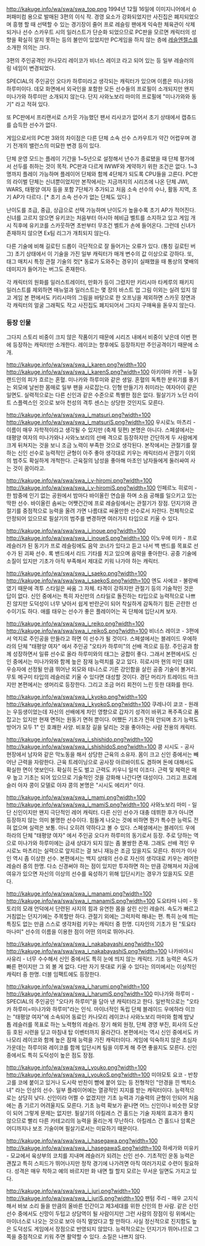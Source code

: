 http://kakuge.info/wa/swa/swa_top.png
1994년 12월 16일에 이미지니어에서 슈퍼패미컴 용으로 발매된 3편의 이식 작. 경영 요소가 강화되었지만 사진집은 폐지되었으며 흥행 할 때 선택할 수 있는 경기장이 줄어 프로 레슬링 팬에게 익숙한 체육관이 삭제되거나 선수 스카우트 시의 일러스트가 단순화 되었으므로 PC판을 모르면 캐릭터의 성향을 확실히 알지 못하는 등의 불만이 있었지만 PC게임을 하지 않는 층에 [[레슬엔젤스]]를 소개한 의의는 크다.

3편의 주인공격인 카나모리 레이코가 비너스 레이코 라고 되어 있는 등 일부 레슬러의 링 네임이 변경되었다.

SPECIAL의 주인공인 오다카 하루미라고 생각되는 캐릭터가 있으며 이름은 미나가와 하루미이다. 데모 화면에서 외국인을 포함한 모든 선수들의 프로필이 소개되지만 왠지 미나가와 하루미만 소개되지 않는다. 단지 사와노보리 마미의 프로필에 "미나가와와 동기" 라고 적혀 있다.

또 PC판에서 프리랜서로 스카웃 가능했던 팬서 리사코가 없어서 초기 상태에서 캡츄드를 습득한 선수가 없다.

게임으로서의 PC판 3와의 차이점은 다른 단체 소속 선수 스카우트가 약간 어렵우며 경기 전개의 밸런스의 미묘한 변경 등이 있다.

단체 운영 모드는 플레이 기간을 1~5년으로 설정해서 년수가 종료됐을 때 단체 평가에서 선두를 취하는 것이 목적. PC판과 다르게 IWWF와 계약하기 위한 조건은 없다. 1~3명까지 플레이 가능하며 플레이어 단체와 함께 4단체가 되도록 CPU들을 고른다. PC판의 라이벌 단체는 신녀뿐이었지만 본작에서는 지금까지의 시리즈에 나온 단체 JWI, WARS, 태평양 여자 등을 포함 7단체가 추가되고 처음 소속 선수의 수나, 활동 지역, 초기 AP가 다르다. [* 초기 소속 선수가 없는 단체도 있다.] 

난이도를 초급, 중급, 상급으로 선택 가능하며 난이도가 높을수록 초기 AP가 적어진다. 신녀를 고르지 않으면 유키코는 처음부터 아시아 헤비급 벨트를 소지하고 있고 게임 개시 직후에 유키코를 스카웃하면 초반부터 무조건 벨트가 손에 들어온다. 그런데 신녀가 존재하지 않으면 Ex팀 리그가 개최되지 않는다.

다른 기술에 비해 길로틴 드롭이 극단적으로 잘 들어가는 오류가 있다. (통칭 길로틴 버그) 초기 상태에서 이 기술을 가진 일부 캐릭터가 매개 변수의 값 이상으로 강하다. 또, 태그 매치시 특정 관절 기술의 컷[* 동료가 도와주는 경우]이 실패했을 때 통상의 몇배의 데미지가 들어가는 버그도 존재한다.

각 캐릭터의 원화를 일러스트레이터, 만화가 등이 그렸지만 키리시마 타케루의 패키지 일러스트를 제외하면 매뉴얼과 일러스트는 몇 장의 바스트 업 그림 이외는 실려 있지 않고 게임 본 편에서도 키리시마의 그림을 바탕으로 한 오프닝을 제외하면 스카웃 장면과 각 캐릭터의 얼굴 그래픽도 작고 사진집도 폐지되어서 그다지 구매욕을 돋우지 않는다. 

=== 등장 인물 ===
그다지 스토리 비중이 크지 않은 작품이기 때문에 시리즈 내에서 비중이 낮은데 이번 편에 등장하는 캐릭터만 소개한다.
레이코는 향후에도 등장하지만 주인공격이기 때문에 소개.

http://kakuge.info/wa/swa/swa_i_karen.png?width=100 http://kakuge.info/wa/swa/swa_i_karenS.png?width=100
아키야마 카렌 - 뉴질랜드인의 피가 흐르는 혼혈. 미나카와 하루미와 같은 생일. 혼혈의 독특한 분위기를 풍기는 외모에 날씬한 몸매로 일부 팬을 사로잡는다. 인형 만들기가 취미라는 여자아이 같은 일면도. 실력적으로는 다른 신인과 같은 수준으로 특별한 점은 없다. 필살기가 노던 라이트 스플렉스인 것으로 보아 천성의 격투 센스는 상당한 것인지도 모른다.

http://kakuge.info/wa/swa/swa_i_matsuri.png?width=100 http://kakuge.info/wa/swa/swa_i_matsuriS.png?width=100 
우시로노 마츠리 - 이름이 매우 자학적이라고 생각될 수 있지만 (축제 뒷편) 본명은 아니다. 스페셜에서는 태평양 여자의 미나가와나 사와노보리의 선배 격으로 등장하지만 간단하게 두 사람에게 크게 뒤쳐지는 것을 보니 조금 노력이 부족한 것으로 생각된다. 본작에서는 관절기를 잘하는 신인 선수로 능력적인 균형이 아주 좋아 생각대로 키우는 캐릭터라서 관절기 이외의 범주도 확실하게 개척한다. 근육질의 남성을 좋아해 마초인 남자들에게 둘러싸여 사는 것이 꿈이라고.

http://kakuge.info/wa/swa/swa_i_y-hiromi.png?width=100  http://kakuge.info/wa/swa/swa_i_y-hiromiS.png?width=100 
인페르노 히로미 - 한 밤중에 인기 없는 공원에서 밤마다 바이올린 연습을 하며 소음 공해를 일으키고 있는 딱한 선수. 바이올린 솜씨는 어쨋건간에 프로 레슬링에서는 관절기가 장점. 던지기와 관절기를 중점적으로 능력을 올려 가면 나름대로 싸울만한 선수로서 자란다. 전체적으로 안정되어 있으므로 필살기의 범주를 변경하면 여러가지 타입으로 키울 수 있다.

http://kakuge.info/wa/swa/swa_i_inoue.png?width=100 http://kakuge.info/wa/swa/swa_i_inoueS.png?width=100
이노우에 미카 - 프로 레슬러가 된 동기가 프로 레슬링에도 음악 코너가 있다고 듣고 나서 백 밴드를 목표로 선수가 된 괴짜 선수. 록 밴드에서 리드 기타를 치고 있으며 음악을 좋아한다. 공중 기술에 소질이 있지만 기초가 아직 부족해서 제대로 키워 나가야 하는 캐릭터.

http://kakuge.info/wa/swa/swa_i_saeko.png?width=100  http://kakuge.info/wa/swa/swa_i_saekoS.png?width=100 
엔도 사에코 - 불량배였기 때문에 격투 스타일은 싸움 그 자체. 타격이 강하지만 관절기 등의 기술적인 것은 답이 없다. 신인 중에서는 특히 자신만의 스타일로 돌진하는 타입으로 능력적으로 나쁘진 않지만 도덕성이 너무 낮아서 쉽게 반란군이 되어 착실하게 감독하기 힘든 곤란한 선수이기도 하다. 애를 태우는 선수가 좋은 플레이어는 꼭 단체에 입단시켜 보자.

http://kakuge.info/wa/swa/swa_i_reiko.png?width=100   http://kakuge.info/wa/swa/swa_i_reikoS.png?width=100  
비너스 레이코 - 3편에서 억지로 주인공을 만들라고 하면 이 선수가 될 것이다. 스페셜에서는 블레이드 우에하라의 단체 "태평양 여자" 에서 주인공 "오타카 하루미"의 선배 격으로 등장. 주인공과 함께 성장하면서 일류 선수로 올라 하루미와의 태그는 궁합이 좋다. 그래서 본편에서도 신인 중에서는 미나가와와 함께 높은 잠재 능력치를 갖고 있다. 히로시마 현의 미인 대회 우승자에 선정될 만큼 뛰어난 외모와 테니스로 기른 강인함을 살린 공중 기술이 볼거리. 무토 메구미 타입의 레슬러로 키울 수 있다면 대성할 것이다. 경단 머리가 트레이드 마크지만 본편에서는 생머리로 등장한다. 그리고 조금 머리 회전이 느린 듯한 대화를 한다.

http://kakuge.info/wa/swa/swa_i_kyoko.png?width=100    http://kakuge.info/wa/swa/swa_i_kyokoS.png?width=100   
쿠레나이 쿄코 - 원래는 우등생이었는데 자신의 선배에게 차인 영향으로 갑자기 성격이 바뀌고 폭주족으로 폼 잡고는 있지만 현재 면허는 원동기 면허 뿐이다. 어쨌든 기초가 전혀 안되며 초기 능력도 방어가 모두 1" 인 호쾌한 사양. 비포장 길을 달리는 것을 좋아하는 사람 전용의 캐릭터.

http://kakuge.info/wa/swa/swa_i_shishido.png?width=100 http://kakuge.info/wa/swa/swa_i_shishidoS.png?width=100    
콩 시시도 - 공사 현장에서 남자와 같은 막노동을 해서 상당한 근육의 소유자. 몸이 크고 신인 중에서는 빼어난 근력을 자랑한다. 근육 트레이닝으로 공사장 아르바이트도 겸하며 돈에 대해서도 확실한 면이 엿보인다. 확실히 돈도 벌고 근력도 키우니 일석 이조다. 근력 및 체력은 매우 높고 기초는 되어 있으므로 기술적인 것을 강화해 나간다면 대성이다. 그리고 프로레슬러 아자 콩이 모델로 아자 콩의 본명은 "시시도 에리카" 이다.

http://kakuge.info/wa/swa/swa_i_mami.png?width=100  http://kakuge.info/wa/swa/swa_i_mamiS.png?width=100 
사와노보리 마미 - 일단 신인이지만 왠지 극단적인 레어 캐릭터. 다른 신인 선수가 대충 데뷔한 후가 아니면 등장하지 않는 의미 불명한 선수이다. 힘들게 나오는 것에 비하면 뭔가 특수한 능력도 전혀 없으며 실력은 보통. 아니 오히려 약하다고 볼 수 있다. 스페셜에서는 블레이드 우에하라의 단체 "태평양 여자" 에서 주인공 오다카 하루미의 동기로서 등장. 주로 당하는 역으로 미나가와 하루미에는 금새 상대가 되지 않는 좀 불쌍한 존재. 그래도 선배 격인 우시로노 마츠리는 실력으로 앞지르는 걸 보니 재능은 조금 있을지도 모른다. 취미가 이사인 역시 좀 이상한 선수. 본편에서는 백지 상태의 선수로 자신의 생각대로 키우는 레어한 레슬러 중의 한명. 다소 신경써야 하는 점이 있지만 투자하면 하는 만큼 강해져서 자금에 여유가 있으면 자신의 이상의 선수를 육성하기 위해 입단시키는 경우가 있을지도 모른다.

http://kakuge.info/wa/swa/swa_i_manami.png?width=100   http://kakuge.info/wa/swa/swa_i_manamiS.png?width=100  
도요타마 나미 - 돗토리의 모래 언덕에서 단련된 사지의 힘과 유연한 몸을 살린 신인 레슬러. 속도가 빠르고 거침없는 던지기에는 주목할만 하다. 관절기 외에는 그럭저럭 해내는 편. 특히 눈에 띄는 특징도 없는 만큼 스스로 생각처럼 키우는 캐릭터 중 한명. 디자인의 기초가 된 "토요타 마나미" 선수의 이름을 이용한 점이 어떤 의미로 뛰어나다.

http://kakuge.info/wa/swa/swa_i_nakabayashi.png?width=100 http://kakuge.info/wa/swa/swa_i_nakabayashiS.png?width=100
나카바야시 사유리 - 너무 수수해서 신인 중에서도 특히 눈에 띄지 않는 캐릭터. 기초 능력은 속도가 빠른 편이지만 그 외 볼 게 없다. 다만 자기 뜻대로 키울 수 있다는 의미에서는 이상적인 캐릭터 중 한명. 더블 임팩트에도 등장한다.

http://kakuge.info/wa/swa/swa_i_harumi.png?width=100  http://kakuge.info/wa/swa/swa_i_harumiS.png?width=100 
미나가와 하루미 - SPECIAL의 주인공인 "오다카 하루미"을 담아 낸 캐릭터라고 한다. 일반적으로는 "오타카 하루미=미나가와 하루미"라는 인식. 마이너적인 독립 단체 블레이드 우에하라 이끄는 "태평양 여자"에 소속되어 동료인 카나모리 레이코나 사와노보리 마미와 함께 밤낮 톱 레슬러를 목표로 하는 노력형의 레슬러. 장기 해외 원정, 단체 경영 부진, 회사의 도산 등 호된 시련을 딛고 마침내 탑 이벤터까지 올라간다. 본편에서는 역시 신인 중에서도 카나모리 레이코와 함께 높은 잠재 능력을 가진 캐릭터이다. 게임에 익숙하지 않은 초심자 가운데는 하루미와 레이코를 함께 입단시켜 팀을 이루게 해 주면 좋을지도 모른다. 신인 중에서도 특히 도덕성이 높은 점도 장점.

http://kakuge.info/wa/swa/swa_i_youko.png?width=100   http://kakuge.info/wa/swa/swa_i_youkoS.png?width=100  
미야모토 요코 - 반창고를 코에 붙이고 있거나 도시락 반찬이 뺨에 붙어 있는 등 전형적인 "안경을 낀 백치소녀" 라는 인상의 선수. 일부 플레이어에는 열광적인 지지를 받는 캐릭터이다. 능력적으로는 상당히 낮다. 신인이라 어쩔 수 없겠지만 기초 능력과 기술력의 균형이 인되어 처음에는 좀 기르기 어려울지도 모른다. 기초 능력 확보가 끝나면 어느 신인이나 비슷한 모양이 되어 그렇게 문제는 없지만. 필살기의 아킬레스 건 홀드는 기술 자체의 효과가 좋지 않으므로 빨리 다른 카테고리의 능력을 올리는게 무난하다. 아킬레스 건 홀드나 암록은 어디까지나 보조 기술이며 필살기로서는 미묘하기 때문이다.

http://kakuge.info/wa/swa/swa_i_hasegawa.png?width=100 http://kakuge.info/wa/swa/swa_i_hasegawaS.png?width=100   
하세가와 미유키 - 모교에서 육상부의 코치를 지내며 레슬러가 되려는 신인 선수. 기초적인 운동 능력은 괜찮고 특히 스피드가 뛰어나지만 정작 경기에 나가려면 아직 여러가지로 수련이 필요하다. 성격은 매우 착하고 예의 바르지만 화 내면 뭘 할지 모르는 무서운 일면도 가지고 있다.

http://kakuge.info/wa/swa/swa_i_juri.png?width=100  http://kakuge.info/wa/swa/swa_i_juriS.png?width=100 
팬텀 주리 - 매우 고지식해서 바보 소리 들을 만큼의 올바른 인간이고 제3세대를 위한 신인의 한 사람. 같은 신인 선수 중에서도 신망이 두텁고 상담역이 될 사람이지만 그런 사람의 장점이 링 위에서는 마이너스로 나오는 것으로 보아 아직 멀었다고 할 만하다. 사실 정신적으로 진지함도 높은 도덕성도 게임에서 장점으로 반영되지 않았다. 능력적으로는 던지기가 뛰어나므로 그 쪽을 중점적으로 키워 주면 활약할 수 있다. 소질은 나쁘지 않다.


   
